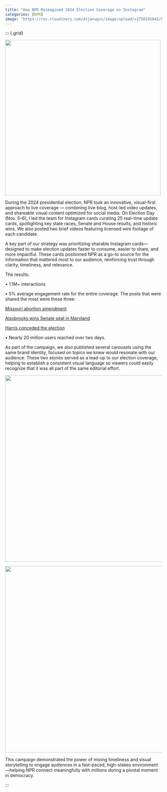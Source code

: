 ```yaml
---
title: "How NPR Reimagined 2024 Election Coverage on Instagram"
categories: [NPR]
image: "https://res.cloudinary.com/dzjanugvs/image/upload/v1750191842/Captura_de_pantalla_2025-06-17_a_la_s_4.23.23_p.m._b6q0sx.png"
---
```


::: {.grid}

::: {.g-col-6}

![](https://res.cloudinary.com/dzjanugvs/image/upload/v1750191759/Captura_de_pantalla_2025-06-17_a_la_s_3.31.53_p.m._irqco9.png){width=500}


:::

::: {.g-col-6}

During the 2024 presidential election, NPR took an innovative, visual-first approach to live coverage — combining live-blog, host-led video updates, and shareable visual content optimized for social media. On Election Day (Nov. 5–6), I led the team for Instagram cards curating 25 real-time update cards, spotlighting key state races, Senate and House results, and historic wins. We also posted two brief videos featuring licensed wire footage of each candidate.

A key part of our strategy was prioritizing sharable Instagram cards—designed to make election updates faster to consume, easier to share, and more impactful. These cards positioned NPR as a go-to source for the information that mattered most to our audience, reinforcing trust through clarity, timeliness, and relevance.

The results:

• 1.1M+ interactions

• 5% average engagement rate for the entire coverage. The posts that were shared the most were these three:

[Missouri abortion amendment](https://www.instagram.com/npr/p/DCBEylExiWy/) 

[Alsobrooks wins Senate seat in Maryland](https://www.instagram.com/npr/p/DCBA9J3NlwL/) 

[Harris conceded the election](https://www.instagram.com/npr/p/DCC-B4BvLx5/) 


• Nearly 20 million users reached over two days.

As part of the campaign, we also published several carousels using the same brand identity, focused on topics we knew would resonate with our audience. These two stories served as a lead-up to our election coverage, helping to establish a consistent visual language so viewers could easily recognize that it was all part of the same editorial effort.

<!-- Row  -->
::: {.grid}

::: {.g-col-6}
![ ](https://res.cloudinary.com/dzjanugvs/image/upload/v1750191777/Captura_de_pantalla_2025-06-17_a_la_s_3.34.15_p.m._ecs3wj.png){.lightbox width=600} 
:::

::: {.g-col-6}
![ ](https://res.cloudinary.com/dzjanugvs/image/upload/v1750191775/Captura_de_pantalla_2025-06-17_a_la_s_3.34.40_p.m._fnmyby.png){.lightbox width=600} 

:::
:::

This campaign demonstrated the power of mixing timeliness and visual storytelling to engage audiences in a fast-paced, high-stakes environment—helping NPR connect meaningfully with millions during a pivotal moment in democracy.
:::

::: <!-- end columns -->
